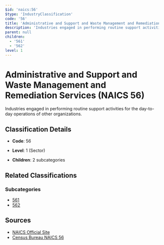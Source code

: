 ```yaml
---
$id: 'naics:56'
$type: 'IndustryClassification'
code: '56'
title: 'Administrative and Support and Waste Management and Remediation Services'
description: 'Industries engaged in performing routine support activities for the day-to-day operations of other organizations.'
parent: null
children:
  - '561'
  - '562'
level: 1
---
```


# Administrative and Support and Waste Management and Remediation Services (NAICS 56)

Industries engaged in performing routine support activities for the day-to-day operations of other organizations.

## Classification Details

- **Code**: 56
- **Level**: 1 (Sector)

- **Children**: 2 subcategories

## Related Classifications

### Subcategories

- [561](561.mdx)
- [562](562.mdx)

## Sources

- [NAICS Official Site](https://www.census.gov/naics/)
- [Census Bureau NAICS 56](https://www.census.gov/naics/?code=56)
